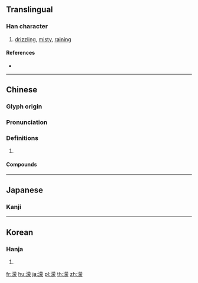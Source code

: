 {{character info/new}}
{{also|蒙}}
==Translingual==

===Han character===
{{Han char|rn=85|rad=水|as=14|sn=17|four=34132|canj=ETBO}}

# [[drizzle|drizzling]], [[misty]], [[rain]]ing

====References====
* {{Han ref|kx=0655.300|dkj=18491|dj=1066.040|hdz=31753.010|uh=6FDB|ud=28635|bh=C0DB|bd=49371}}

----

==Chinese==
{{zh-forms|s=蒙}}

===Glyph origin===
{{Han etym}}

===Pronunciation===
{{zh-pron
|m=méng
|c=mung4
|mn=bông
|mc=y
|oc=y
|cat=
}}

===Definitions===
{{zh-hanzi}}

# {{rfdef|zh}}

====Compounds====
{{zh-der|冥濛|凌濛初|涳濛|淡濛濛|溟濛|澒濛|濛昧|濛昧不清|濛汜|濛濛|濛濛細雨|濛鬆雨|濛鴻|灰濛濛|空濛|迷濛}}

----

==Japanese==

===Kanji===
{{ja-kanji|grade=9|rs=水14}}

----

==Korean==

===Hanja===
{{ko-hanja|hangeul=몽|eumhun=|rv=mong|mr=mong|y=mong}}

# {{defn|lang=ko|sort=水14}}

[[fr:濛]]
[[hu:濛]]
[[ja:濛]]
[[pl:濛]]
[[th:濛]]
[[zh:濛]]